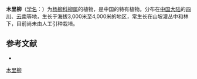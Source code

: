 {{Speciesbox
| name = 木里柳
| status = 
| status_system = 
| image =
| genus = Salix
| species = muliensis
| authority = Görz
}}

'''木里柳'''（[[学名|学名]]：{{lang|la|''Salix muliensis''}}）为[[杨柳科|杨柳科]][[柳属|柳属]]的植物，是中国的特有植物。分布在[[中国大陆|中国大陆]]的[[四川|四川]]、[[云南|云南]]等地，生长于海拔3,000米至4,000米的地区，常生长在山坡灌丛中和林下，目前尚未由人工引种栽培。

== 参考文献 ==
<div class="references-small">
* {{cite web| url =http://www.bioinfo.cn/db05/KmzwSpecies.php?action=view&id=20523| title =木里柳| work =《中国高等植物数据库全库》| publisher =中国科学院微生物研究所| author =昆明植物研究所| accessdate =2009-02-25| archive-date =2018-06-28| archive-url =https://web.archive.org/web/20180628204035/http://www.bioinfo.cn/db05/KmzwSpecies.php?action=view| dead-url =yes}}
</div>
{{Taxonbar|from=Q15230913}}

[[Category:柳属|木里柳]]


{{植物小作品}}